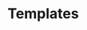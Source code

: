# Templates


<ul className='grid grid-cols-1 md:grid-cols-1 lg:grid-cols-1 xl:grid-cols-1 gap-4 -ml-6'>
<TemplateCard
    title="Equity"
    description="This workbook provides access to the data displayed in the Equity dashboard available in OpenBB Terminal Pro. Organized into specific tabs, it offers a comprehensive overview of essential equity information. The "Overview" tab provides fundamental company details, while the "Financials" tab showcases key financial metrics and historical performance. For comparative analysis, the "Comparison" tab allows for a side-by-side assessment with competitors. The "Ownership" tab focuses on major shareholders and institutional ownership, and the "Calendar" tab outlines crucial company events. Analyst projections and consensus recommendations are consolidated in the "Estimates" tab."
    imageUrl="https://github.com/OpenBB-finance/OpenBBTerminal/assets/79287829/42a7ce04-cd73-42ba-b396-b9c562b293c1"
    downloadUrl="https://github.com/OpenBB-finance/OpenBBTerminal/files/13903852/EquityAddinTemplate.xlsx"
/>
</ul>
